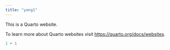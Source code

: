 ```yaml
---
title: "yang1"
---
```


This is a Quarto website.

To learn more about Quarto websites visit <https://quarto.org/docs/websites>.

```r
1 + 1
```
